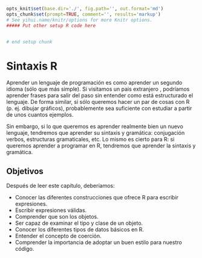 ```r
opts_knit$set(base.dir='./', fig.path='', out.format='md')
opts_chunk$set(prompt=TRUE, comment='', results='markup')
# See yihui.name/knitr/options for more Knitr options.
##### Put other setup R code here


# end setup chunk
```

# Sintaxis R

Aprender un lenguaje de programación es como aprender un segundo idioma (sólo
que más simple). Si visitamos un pais extranjero , podríamos aprender frases para
salir del paso sin entender como está estructurado el lenguaje. De forma similar,
si sólo queremos hacer un par de cosas con R (p. ej. dibujar gráficos), probablemente
sea suficiente con estudiar a partir de unos cuantos ejemplos.

Sin embargo, si lo que queremos es aprender realmente bien un nuevo lenguaje, tendremos
que aprender su sintaxis y gramática: conjugación verbos, estructuras gramaticales, etc.
Lo mismo es cierto para R: si queremos aprender a programar en R, tendremos que 
aprender la sintaxis y gramática.


## Objetivos

Después de leer este capítulo, deberíamos:

- Conocer las diferentes construcciones que ofrece R para escribir expresiones.
- Escribir expresiones válidas.
- Comprender que son los objetos.
- Ser capaz de examinar el tipo y clase de un objeto.
- Conocer los diferentes tipos de datos básicos en R.
- Entender el concepto de coerción.
- Comprender la importancia de adoptar un buen estilo para nuestro código.
